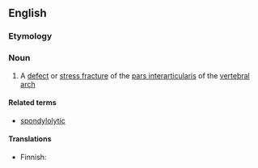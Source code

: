 ==English==
{{wikipedia}}

===Etymology===
{{confix|en|spondylo|lysis}}

===Noun===
{{en-noun|-}}

# {{lb|en|pathology}} A [[defect]] or [[stress fracture]] of the [[pars interarticularis]] of the [[vertebral arch]]

====Related terms====
* [[spondylolytic]]

====Translations====
{{trans-top|defect}}
* Finnish: {{t|fi|spondylolyysi}}
{{trans-mid}}
{{trans-bottom}}